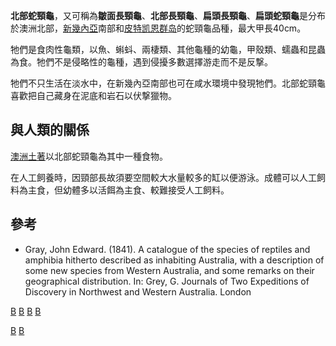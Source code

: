 {{Speciesbox
| taxon = Chelodina oblonga
| binomial_authority = Gray J.E., 1841
| image = Chelodina oblonga description.jpg
| status = LR/nt | status_system = IUCN2.3
| status_ref = <ref>[http://www.iucnredlist.org/details/4607/0 ''Chelodina oblonga''], IUCN Red List</ref>
| synonyms =
* ''Chelodina siebenrocki'' <small>Werner 1901</small>
* ''Chelodina rugosa'' <small>Ogilby 1890</small>
* ''Macrochelodina rugosa''

}}
'''北部蛇頸龜'''，又可稱為'''皺面長頸龜'''、'''北部長頸龜'''、'''扁頭長頸龜'''、'''扁頭蛇頸龜'''是分布於澳洲北部，[[新幾內亞|新幾內亞]]南部和[[皮特凯恩群岛|皮特凯恩群岛]]的蛇頸龜品種，最大甲長40cm。

牠們是食肉性龜類，以魚、蝌蚪、兩棲類、其他龜種的幼龜，甲殼類、蠕蟲和昆蟲為食。牠們不是侵略性的龜種，遇到侵擾多數選擇游走而不是反撃。

牠們不只生活在淡水中，在新幾內亞南部也可在咸水環境中發現牠們。北部蛇頸龜喜歡把自己藏身在泥底和岩石以伏撃獵物。

==與人類的關係==
[[澳洲土著|澳洲土著]]以北部蛇頸龜為其中一種食物。

在人工飼養時，因頸部長故須要空間較大水量較多的缸以便游泳。成體可以人工飼料為主食，但幼體多以活餌為主食、較難接受人工飼料。

==參考==
* Gray, John Edward. (1841). A catalogue of the species of reptiles and amphibia hitherto described as inhabiting Australia, with a description of some new species from Western Australia, and some remarks on their geographical distribution. In: Grey, G. Journals of Two Expeditions of Discovery in Northwest and Western Australia. London

{{Taxonbar}}
[[Category:1841年描述的动物|B]]
[[category:寵物龜|B]]
[[category:小長頸龜屬|B]]
[[category:印尼動物|B]]
[[category:澳大利亞爬蟲類|B]]
[[Category:巴布亞新幾內亞動物|B]]